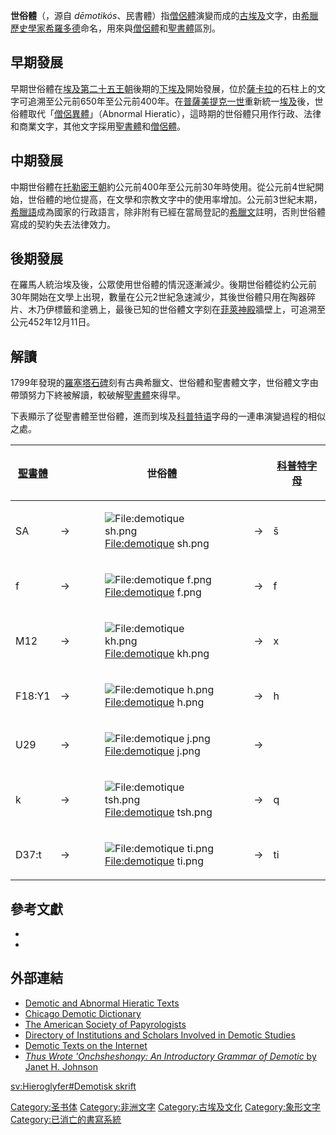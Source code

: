 {{Infobox Writing system
|name=世俗體
|type=[[语素文字|语素文字]]
|time=約紀元前650年 - 紀元5世紀
|languages=Demotic（[[埃及語|埃及語]]）
|fam1=[[僧侶體|僧侶體]]
|children=[[科普特字母|科普特字母]] <br />
[[麥羅埃文|麥羅埃文]]
:→  [[古努比亞字母|古努比亞字母]]（Old Nubian alphabet）
|iso15924=Egyd
|sample=DemoticScriptsRosettaStoneReplica.jpg
|imagesize   = 250px
}}
{{科普特}}
'''世俗體'''（'''{{lang-en|Demotic}}'''，源自{{lang-el|δημοτικός}} ''dēmotikós''、民書體）指[[僧侶體|僧侶體]]演變而成的[[古埃及|古埃及]]文字，由[[希臘|希臘]][[歷史學家|歷史學家]][[希羅多德|希羅多德]]命名，用來與[[僧侶體|僧侶體]]和[[聖書體|聖書體]]區別。

== 早期發展 ==
早期世俗體在[[埃及第二十五王朝|埃及第二十五王朝]]後期的[[上下埃及|下埃及]]開始發展，位於[[薩卡拉|薩卡拉]]的石柱上的文字可追溯至公元前650年至公元前400年。在[[普薩美提克一世|普薩美提克一世]]重新統一[[古埃及|埃及]]後，世俗體取代「[[僧侶體|僧侶異體]]」（Abnormal Hieratic），這時期的世俗體只用作行政、法律和商業文字，其他文字採用[[聖書體|聖書體]]和[[僧侶體|僧侶體]]。

== 中期發展 ==
中期世俗體在[[托勒密王朝|托勒密王朝]]約公元前400年至公元前30年時使用。從公元前4世紀開始，世俗體的地位提高，在文學和宗教文字中的使用率增加。公元前3世紀末期，[[希臘語|希臘語]]成為國家的行政語言，除非附有已經在當局登記的[[希臘文|希臘文]]註明，否則世俗體寫成的契約失去法律效力。

== 後期發展 ==
在羅馬人統治埃及後，公眾使用世俗體的情況逐漸減少。後期世俗體從約公元前30年開始在文學上出現，數量在公元2世紀急速減少，其後世俗體只用在陶器碎片、木乃伊標籤和塗鴉上，最後已知的世俗體文字刻在[[菲萊神殿|菲萊神殿]]牆壁上，可追溯至公元452年12月11日。

== 解讀 ==
1799年發現的[[羅塞塔石碑|羅塞塔石碑]]刻有古典希臘文、世俗體和聖書體文字，世俗體文字由 {{tsl|en|Antoine Isaac Silvestre de Sacy|Silvestre de Sacy}} 帶頭努力下終被解讀，較破解[[聖書體|聖書體]]來得早。

下表顯示了從聖書體至世俗體，進而到埃及[[科普特语|科普特语]]字母的一連串演變過程的相似之處。

{| border=0
|--
! [[聖書體|聖書體]]
!  
! 世俗體
!  
! [[科普特字母|科普特字母]]
|-
| <hiero>SA</hiero> || → || [[File:demotique_sh.png|File:demotique sh.png]]
| → || {{coptic|1=<span style="font-size:190%;">Ϣ</span>}} š
|-
| <hiero>f</hiero> || → || [[File:demotique_f.png|File:demotique f.png]]
| → || {{coptic|1=<span style="font-size:190%;">Ϥ</span>}} f
|-
| <hiero>M12</hiero> || → || [[File:demotique_kh.png|File:demotique kh.png]]
| → || {{coptic|1=<span style="font-size:190%;">Ϧ</span>}} x
|-
| <hiero>F18:Y1</hiero> || → || [[File:demotique_h.png|File:demotique h.png]]
| → || {{coptic|1=<span style="font-size:190%;">Ϩ</span>}} h
|-
| <hiero>U29</hiero> || → || [[File:demotique_j.png|File:demotique j.png]]
| → || {{coptic|1=<span style="font-size:190%;">Ϫ</span>}} {{IPA|dʒ}}
|-
| <hiero>k</hiero> || → || [[File:demotique_tsh.png|File:demotique tsh.png]]
| → || {{coptic|1=<span style="font-size:190%;">Ϭ</span>}} q
|-
| <hiero>D37:t</hiero> || → || [[File:demotique_ti.png|File:demotique ti.png]]
| → || {{coptic|1=<span style="font-size:190%;">Ϯ</span>}} ti
|}

== 參考文獻 ==
{{refbegin}}
* {{cite book |author=Betrò, Maria Carmela |year=1996 |title=Hieroglyphics: The Writings of Ancient Egypt |publisher=Abbeville Press (English); Arnoldo Mondadori (Italian) |location=New York; Milan |pages=34-239 |ISBN= 0-7892-0232-8}}
* {{cite book |author=Johnson, Janet H. |year=1986 |title=Thus Wrote 'Onchsheshonqy: An Introductory Grammar of Demotic |url=https://archive.org/details/thuswroteonchshe0000john |publisher=The Oriental Institute |series=Studies in Ancient Oriental Civilization, No. 45 |location=Chicago}}
{{refend}}

== 外部連結 ==
* [http://www.trismegistos.org/daht Demotic and Abnormal Hieratic Texts] {{Wayback|url=http://www.trismegistos.org/daht |date=20110727064505 }}
* [http://oi.uchicago.edu/OI/DEPT/PUB/SRC/CDD/CDD.html Chicago Demotic Dictionary] {{Wayback|url=http://oi.uchicago.edu/OI/DEPT/PUB/SRC/CDD/CDD.html |date=20070204012706 }}
* [http://www.papyrology.org/ The American Society of Papyrologists] {{Wayback|url=http://www.papyrology.org/ |date=20110610172611 }}
* [https://web.archive.org/web/20070205040220/http://oi.uchicago.edu/OI/PROJ/DEM/Demotic_Directory.html Directory of Institutions and Scholars Involved in Demotic Studies]
* [http://oi.uchicago.edu/OI/DEPT/RA/ABZU/DEMOTIC_WWW.HTML Demotic Texts on the Internet] {{Wayback|url=http://oi.uchicago.edu/OI/DEPT/RA/ABZU/DEMOTIC_WWW.HTML |date=20110614030336 }}
* [http://onlinebooks.library.upenn.edu/webbin/book/lookupid?key=olbp20656 ''Thus Wrote 'Onchsheshonqy: An Introductory Grammar of Demotic'' by Janet H. Johnson] {{Wayback|url=http://onlinebooks.library.upenn.edu/webbin/book/lookupid?key=olbp20656 |date=20210722074836 }}

{{List of writing systems}}
{{古埃及相關}}

[[Category:圣书体|Category:圣书体]]
[[Category:非洲文字|Category:非洲文字]]
[[Category:古埃及文化|Category:古埃及文化]]
[[Category:象形文字|Category:象形文字]]
[[Category:已消亡的書寫系統|Category:已消亡的書寫系統]]

[[sv:Hieroglyfer#Demotisk_skrift|sv:Hieroglyfer#Demotisk skrift]]